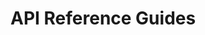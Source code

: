 # API Reference Guides



<div>
  <div className="grid grid-cols-1 desktop:grid-cols-2 gap-4 pt-6">
    <ApiCard
      url="/api/web5-js"
      name="Web5 JS SDK"
      description="A library to build decentralized apps at scale. It abstracts away much of the heavy-lifting and aims to make building Web5 apps as close to effortless as possible."
    />
    <ApiCard
      url="https://tbd54566975.github.io/tbdex-js/index.html"
      name="tbDEX JS SDK"
      description="A library to build financial applications that facilitate the smooth transfer of currencies across borders."
    />
    <ApiCard
      url="/docs/apis/ssi-service"
      name="SSI Service API"
      description="The Self Sovereign Identity Service facilitates all things relating to DIDs and Verifiable Credentials. "
    />
    <ApiCard
      url="https://tbd54566975.github.io/dwn-sdk-js/"
      name="DWN JS SDK"
      description="A decentralized data storage and message relay node, as defined in the DIF Decentralized Web Node specification. Users may have multiple Nodes that replicate their data between them."
    />
    <ApiCard
      url="https://pkg.go.dev/github.com/TBD54566975/ssi-sdk"
      name="SSI SDK"
      description="Provides flexible functionality based on a set of standards-based primitives for building decentralized identity applications in a modular manner: with limited dependencies between components."
    />
  </div>
</div>
